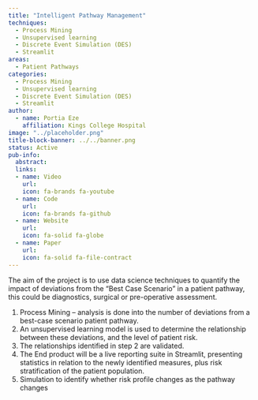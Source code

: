```yaml
---
title: "Intelligent Pathway Management"
techniques:
  - Process Mining
  - Unsupervised learning
  - Discrete Event Simulation (DES)
  - Streamlit
areas:
  - Patient Pathways
categories:
  - Process Mining
  - Unsupervised learning
  - Discrete Event Simulation (DES)
  - Streamlit
author:
  - name: Portia Eze
    affiliation: Kings College Hospital
image: "../placeholder.png"
title-block-banner: ../../banner.png
status: Active
pub-info:
  abstract:
  links:
  - name: Video
    url:
    icon: fa-brands fa-youtube
  - name: Code
    url:
    icon: fa-brands fa-github
  - name: Website
    url:
    icon: fa-solid fa-globe
  - name: Paper
    url:
    icon: fa-solid fa-file-contract
---
```


The aim of the project is to use data science techniques to quantify the impact of deviations from the "Best Case Scenario" in a patient pathway, this could be diagnostics, surgical or pre-operative assessment.

1. Process Mining – analysis is done into the number of deviations from a best-case scenario patient pathway.
2. An unsupervised learning model is used to determine the relationship between these deviations, and the level of patient risk.
3. The relationships identified in step 2 are validated.
4. The End product will be a live reporting suite in Streamlit, presenting statistics in relation to the newly identified measures, plus risk stratification of the patient population.
5. Simulation to identify whether risk profile changes as the pathway changes
